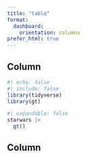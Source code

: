 ```yaml
---
title: "table"
format: 
  dashboard: 
    orientation: columns
prefer_html: true
---
```


## Column {width=35%}

```r
#| echo: false
#| include: false
library(tidyverse)
library(gt)
```

```r
#| expandable: false
starwars |> 
  gt()
```

## Column {width=65%}
